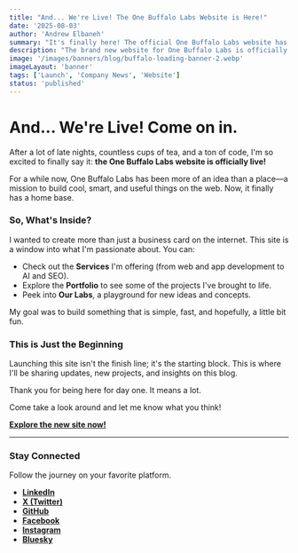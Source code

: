 ```yaml
---
title: "And... We're Live! The One Buffalo Labs Website is Here!"
date: '2025-08-03'
author: 'Andrew Elbaneh'
summary: "It's finally here! The official One Buffalo Labs website has launched. Come on in and take a look around."
description: "The brand new website for One Buffalo Labs is officially live! Learn more about what we do, check out our projects, and see what's cooking in the labs."
image: '/images/banners/blog/buffalo-loading-banner-2.webp'
imageLayout: 'banner'
tags: ['Launch', 'Company News', 'Website']
status: 'published'
---
```


# And... We're Live! Come on in.

After a lot of late nights, countless cups of tea, and a ton of code, I'm so excited to finally say it: **the One Buffalo Labs website is officially live!**

For a while now, One Buffalo Labs has been more of an idea than a place—a mission to build cool, smart, and useful things on the web. Now, it finally has a home base.

### So, What's Inside?

I wanted to create more than just a business card on the internet. This site is a window into what I'm passionate about. You can:

- Check out the **Services** I'm offering (from web and app development to AI and SEO).
- Explore the **Portfolio** to see some of the projects I've brought to life.
- Peek into **Our Labs**, a playground for new ideas and concepts.

My goal was to build something that is simple, fast, and hopefully, a little bit fun.

### This is Just the Beginning

Launching this site isn't the finish line; it's the starting block. This is where I'll be sharing updates, new projects, and insights on this blog.

Thank you for being here for day one. It means a lot.

Come take a look around and let me know what you think!

**[Explore the new site now!](/)**

---

### Stay Connected

Follow the journey on your favorite platform.

- [**LinkedIn**](https://www.linkedin.com/company/one-buffalo-labs)
- [**X (Twitter)**](https://x.com/OneBuffaloLabs)
- [**GitHub**](https://github.com/OneBuffaloLabs)
- [**Facebook**](https://www.facebook.com/profile.php?id=61578291081644)
- [**Instagram**](https://www.instagram.com/onebuffalolabs/)
- [**Bluesky**](https://bsky.app/profile/onebuffalolabs.com)
